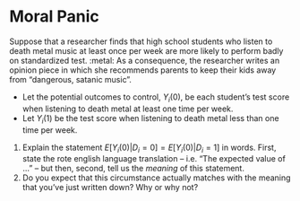 # Moral Panic 

Suppose that a researcher finds that high school students who listen to death metal music at least once per week are more likely to perform badly on standardized test. :metal: As a consequence, the researcher writes an opinion piece in which she recommends parents to keep their kids away from "dangerous, satanic music". 

- Let the potential outcomes to control, $Y_i(0)$, be each student's test score when listening to death metal at least one time per week. 
- Let $Y_i(1)$ be the test score when listening to death metal less than one time per week. 

1. Explain the statement $E[Y_i(0)|D_i=0] = E[Y_i(0)|D_i=1]$ in words. First, state the rote english language translation -- i.e. "The expected value of ..." -- but then, second, tell us the *meaning* of this statement. 
2. Do you expect that this circumstance actually matches with the meaning that you've just written down? Why or why not? 


